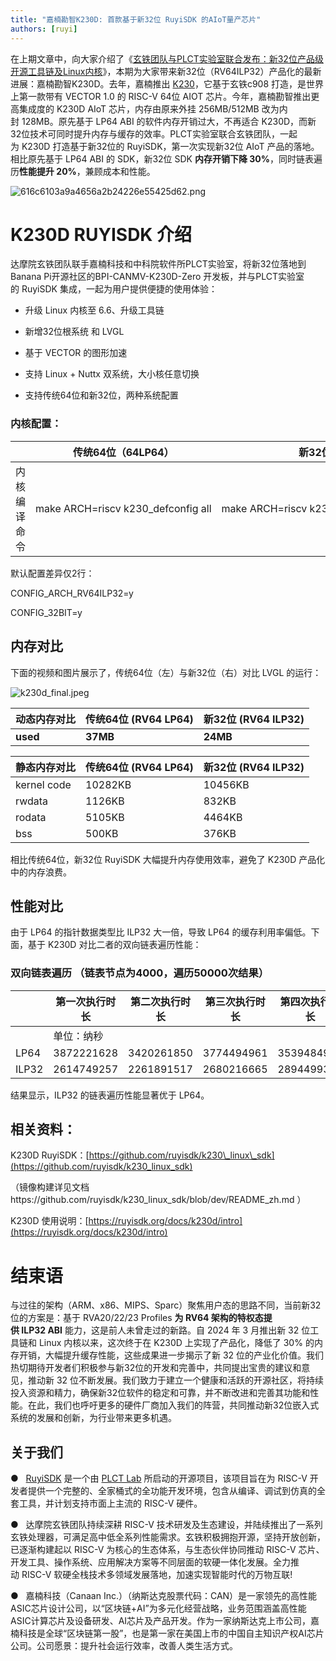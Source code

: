 ```yaml
---
title: "嘉楠勘智K230D: 首款基于新32位 RuyiSDK 的AIoT量产芯片"
authors: [ruyi]
---
```




在上期文章中，向大家介绍了《[玄铁团队与PLCT实验室联合发布：新32位产品级开源工具链及Linux内核](https://mp.weixin.qq.com/s/argIGP4_rUKDm9IRIB-YTg)》，本期为大家带来新32位（RV64ILP32）产品化的最新进展：嘉楠勘智K230D。去年，嘉楠推出 [K230](https://gitee.com/kendryte/k230_docs)，它基于玄铁c908 打造，是世界上第一款带有 VECTOR 1.0 的 RISC-V 64位 AIOT 芯片。今年，嘉楠勘智推出更高集成度的 K230D AIoT 芯片，内存由原来外挂 256MB/512MB 改为内封 128MB。原先基于 LP64 ABI 的软件内存开销过大，不再适合 K230D，而新32位技术可同时提升内存与缓存的效率。PLCT实验室联合玄铁团队，一起为 K230D 打造基于新32位的 RuyiSDK，第一次实现新32位 AIoT 产品的落地。相比原先基于 LP64 ABI 的 SDK，新32位 SDK **内存开销下降 30%**，同时链表遍历**性能提升 20%**，兼顾成本和性能。

![616c6103a9a4656a2b24226e55425d62.png](/img/616c6103a9a4656a2b24226e55425d62.png)

# K230D RUYISDK 介绍

达摩院玄铁团队联手嘉楠科技和中科院软件所PLCT实验室，将新32位落地到Banana Pi开源社区的BPI-CANMV-K230D-Zero 开发板，并与PLCT实验室的 RuyiSDK 集成，一起为用户提供便捷的使用体验：

*   升级 Linux 内核至 6.6、升级工具链
    
*   新增32位根系统 和 LVGL
    
*   基于 VECTOR 的图形加速
    
*   支持 Linux + Nuttx 双系统，大小核任意切换
    
*   支持传统64位和新32位，两种系统配置
    

### 内核配置：

|   |  传统64位（64LP64）  |  新32位（64ILP32）  |
| --- | --- | --- |
|  内核编译命令  |  make ARCH=riscv k230\_defconfig all  |  make ARCH=riscv k230\_defconfig 64ilp32.config all  |

默认配置差异仅2行：

CONFIG\_ARCH\_RV64ILP32=y

CONFIG\_32BIT=y

## 内存对比

下面的视频和图片展示了，传统64位（左）与新32位（右）对比 LVGL 的运行：
<ReactPlayer playing controls muted={true} url='/video/video_20240730_182451.mp4' />



![k230d_final.jpeg](/img/k230d_final.jpeg)

|  **动态内存对比**  |  **传统64位 (RV64 LP64)**  |  **新32位 (RV64 ILP32)**  |
| --- | --- | --- |
|  **used**  |  **37MB**  |  **24MB**  |

|  静态内存对比  |  传统64位 (RV64 LP64)  |  新32位 (RV64 ILP32)  |
| --- | --- | --- |
|  kernel code  |  10282KB  |  10456KB  |
|  rwdata  |  1126KB  |  832KB  |
|  rodata  |  5105KB  |  4464KB  |
|  bss  |  500KB  |  376KB  |

相比传统64位，新32位 RuyiSDK 大幅提升内存使用效率，避免了 K230D 产品化中的内存浪费。

## 性能对比

由于 LP64 的指针数据类型比 ILP32 大一倍，导致 LP64 的缓存利用率偏低。下面，基于 K230D 对比二者的双向链表遍历性能：

### 双向链表遍历 （链表节点为4000，遍历50000次结果）

|   |  第一次执行时长  |  第二次执行时长  |  第三次执行时长  |  第四次执行时长  |  第五次执行时长  |  **平均执行时长**  |
| --- | --- | --- | --- | --- | --- | --- |
|  |  单位：纳秒  |  |  |  |  |  单位：秒  |
|  LP64  |  3872221628  |  3420261850  |  3774494961  |  3539484998  |  4034940590  |  **3.728280805**  |
|  ILP32  |  2614749257  |  2261891517  |  2680216665  |  2894499368  |  2847282036  |  **2.659727769**  |

结果显示，ILP32 的链表遍历性能显著优于 LP64。

## 相关资料：

K230D RuyiSDK：[https://github.com/ruyisdk/k230\_linux\_sdk](https://github.com/ruyisdk/k230_linux_sdk)

（镜像构建详见文档https://github.com/ruyisdk/k230\_linux\_sdk/blob/dev/README\_zh.md ）

K230D 使用说明：[https://ruyisdk.org/docs/k230d/intro](https://ruyisdk.org/docs/k230d/intro)

# 结束语

与过往的架构（ARM、x86、MIPS、Sparc）聚焦用户态的思路不同，当前新32位的方案是：基于 RVA20/22/23 Profiles **为 RV64 架构的特权态提供 ILP32 ABI** 能力，这是前人未曾走过的新路。自 2024 年 3 月推出新 32 位工具链和 Linux 内核以来，这次终于在 K230D 上实现了产品化，降低了 30% 的内存开销，大幅提升缓存性能，这些成果进一步揭示了新 32 位的产业化价值。我们热切期待开发者们积极参与新32位的开发和完善中，共同提出宝贵的建议和意见，推动新 32 位不断发展。我们致力于建立一个健康和活跃的开源社区，将持续投入资源和精力，确保新32位软件的稳定和可靠，并不断改进和完善其功能和性能。在此，我们也呼吁更多的硬件厂商加入我们的阵营，共同推动新32位嵌入式系统的发展和创新，为行业带来更多机遇。

## 关于我们

●   [RuyiSDK](https://ruyisdk.org/) 是一个由 [PLCT Lab](https://plctlab.org/zh/) 所启动的开源项目，该项目旨在为 RISC-V 开发者提供一个完整的、全家桶式的全功能开发环境，包含从编译、调试到仿真的全套工具，并计划支持市面上主流的 RISC-V 硬件。

●   达摩院玄铁团队持续深耕 RISC-V 技术研发及生态建设，并陆续推出了一系列玄铁处理器，可满足高中低全系列性能需求。玄铁积极拥抱开源，坚持开放创新，已逐渐构建起以 RISC-V 为核心的生态体系，与生态伙伴协同推动 RISC-V 芯片、开发工具、操作系统、应用解决方案等不同层面的软硬一体化发展。全力推动 RISC-V 软硬全栈技术多领域发展落地，加速实现智能时代的万物互联!

●   嘉楠科技（Canaan Inc.）（纳斯达克股票代码：CAN）是一家领先的高性能ASIC芯片设计公司，以“区块链+AI”为多元化经营战略，业务范围涵盖高性能ASIC计算芯片及设备研发、AI芯片及产品开发。作为一家纳斯达克上市公司，嘉楠科技是全球“区块链第一股”，也是第一家在美国上市的中国自主知识产权AI芯片公司。公司愿景：提升社会运行效率，改善人类生活方式。

